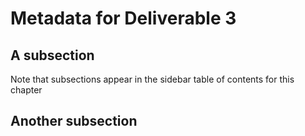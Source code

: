 # Metadata for Deliverable 3

## A subsection

Note that subsections appear in the sidebar table of contents for this chapter

## Another subsection
